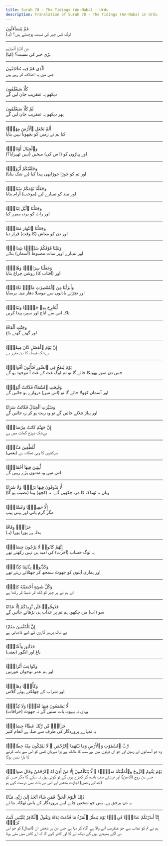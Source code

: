 ```yaml
---
title: Surah 78 - The Tidings (An-Naba) - Urdu
description: Translation of Surah 78 - The Tidings (An-Naba) in Urdu
---
```





<Aside type="quran" title="1">
عَمَّ يَتَسَآءَلُونَ
</Aside>

<Aside type="reference" title="1">
(یہ) لوگ کس چیز کی نسبت پوچھتے ہیں؟
</Aside>

---

<Aside type="quran" title="2">
عَنِ ٱلنَّبَإِ ٱلْعَظِيمِ
</Aside>

<Aside type="reference" title="2">
(کیا) بڑی خبر کی نسبت؟
</Aside>

---

<Aside type="quran" title="3">
ٱلَّذِى هُمْ فِيهِ مُخْتَلِفُونَ
</Aside>

<Aside type="reference" title="3">
جس میں یہ اختلاف کر رہے ہیں
</Aside>

---

<Aside type="quran" title="4">
كَلَّا سَيَعْلَمُونَ
</Aside>

<Aside type="reference" title="4">
دیکھو یہ عنقریب جان لیں گے
</Aside>

---

<Aside type="quran" title="5">
ثُمَّ كَلَّا سَيَعْلَمُونَ
</Aside>

<Aside type="reference" title="5">
پھر دیکھو یہ عنقریب جان لیں گے
</Aside>

---

<Aside type="quran" title="6">
أَلَمْ نَجْعَلِ ٱلْأَرْضَ مِهَٰدًۭا
</Aside>

<Aside type="reference" title="6">
کیا ہم نے زمین کو بچھونا نہیں بنایا
</Aside>

---

<Aside type="quran" title="7">
وَٱلْجِبَالَ أَوْتَادًۭا
</Aside>

<Aside type="reference" title="7">
اور پہاڑوں کو (ا س کی) میخیں (نہیں ٹھہرایا؟)
</Aside>

---

<Aside type="quran" title="8">
وَخَلَقْنَٰكُمْ أَزْوَٰجًۭا
</Aside>

<Aside type="reference" title="8">
(بے شک بنایا) اور تم کو جوڑا جوڑابھی پیدا کیا
</Aside>

---

<Aside type="quran" title="9">
وَجَعَلْنَا نَوْمَكُمْ سُبَاتًۭا
</Aside>

<Aside type="reference" title="9">
اور نیند کو تمہارے لیے (موجب) آرام بنایا
</Aside>

---

<Aside type="quran" title="10">
وَجَعَلْنَا ٱلَّيْلَ لِبَاسًۭا
</Aside>

<Aside type="reference" title="10">
اور رات کو پردہ مقرر کیا
</Aside>

---

<Aside type="quran" title="11">
وَجَعَلْنَا ٱلنَّهَارَ مَعَاشًۭا
</Aside>

<Aside type="reference" title="11">
اور دن کو معاش (کا وقت) قرار دیا
</Aside>

---

<Aside type="quran" title="12">
وَبَنَيْنَا فَوْقَكُمْ سَبْعًۭا شِدَادًۭا
</Aside>

<Aside type="reference" title="12">
اور تمہارے اوپر سات مضبوط (آسمان) بنائے
</Aside>

---

<Aside type="quran" title="13">
وَجَعَلْنَا سِرَاجًۭا وَهَّاجًۭا
</Aside>

<Aside type="reference" title="13">
اور (آفتاب کا) روشن چراغ بنایا
</Aside>

---

<Aside type="quran" title="14">
وَأَنزَلْنَا مِنَ ٱلْمُعْصِرَٰتِ مَآءًۭ ثَجَّاجًۭا
</Aside>

<Aside type="reference" title="14">
اور نچڑتے بادلوں سے موسلا دھار مینہ برسایا
</Aside>

---

<Aside type="quran" title="15">
لِّنُخْرِجَ بِهِۦ حَبًّۭا وَنَبَاتًۭا
</Aside>

<Aside type="reference" title="15">
تاکہ اس سے اناج اور سبزہ پیدا کریں
</Aside>

---

<Aside type="quran" title="16">
وَجَنَّٰتٍ أَلْفَافًا
</Aside>

<Aside type="reference" title="16">
اور گھنے گھنے باغ
</Aside>

---

<Aside type="quran" title="17">
إِنَّ يَوْمَ ٱلْفَصْلِ كَانَ مِيقَٰتًۭا
</Aside>

<Aside type="reference" title="17">
بےشک فیصلہ کا دن مقرر ہے
</Aside>

---

<Aside type="quran" title="18">
يَوْمَ يُنفَخُ فِى ٱلصُّورِ فَتَأْتُونَ أَفْوَاجًۭا
</Aside>

<Aside type="reference" title="18">
جس دن صور پھونکا جائے گا تو تم لوگ غٹ کے غٹ آ موجود ہو گے
</Aside>

---

<Aside type="quran" title="19">
وَفُتِحَتِ ٱلسَّمَآءُ فَكَانَتْ أَبْوَٰبًۭا
</Aside>

<Aside type="reference" title="19">
اور آسمان کھولا جائے گا تو (اس میں) دروازے ہو جائیں گے
</Aside>

---

<Aside type="quran" title="20">
وَسُيِّرَتِ ٱلْجِبَالُ فَكَانَتْ سَرَابًا
</Aside>

<Aside type="reference" title="20">
اور پہاڑ چلائے جائیں گے تو وہ ریت ہو کر رہ جائیں گے
</Aside>

---

<Aside type="quran" title="21">
إِنَّ جَهَنَّمَ كَانَتْ مِرْصَادًۭا
</Aside>

<Aside type="reference" title="21">
بےشک دوزخ گھات میں ہے
</Aside>

---

<Aside type="quran" title="22">
لِّلطَّٰغِينَ مَـَٔابًۭا
</Aside>

<Aside type="reference" title="22">
(یعنی) سرکشوں کا وہی ٹھکانہ ہے
</Aside>

---

<Aside type="quran" title="23">
لَّٰبِثِينَ فِيهَآ أَحْقَابًۭا
</Aside>

<Aside type="reference" title="23">
اس میں وہ مدتوں پڑے رہیں گے
</Aside>

---

<Aside type="quran" title="24">
لَّا يَذُوقُونَ فِيهَا بَرْدًۭا وَلَا شَرَابًا
</Aside>

<Aside type="reference" title="24">
وہاں نہ ٹھنڈک کا مزہ چکھیں گے۔ نہ (کچھ) پینا (نصیب ہو گا)
</Aside>

---

<Aside type="quran" title="25">
إِلَّا حَمِيمًۭا وَغَسَّاقًۭا
</Aside>

<Aside type="reference" title="25">
مگر گرم پانی اور بہتی پیپ
</Aside>

---

<Aside type="quran" title="26">
جَزَآءًۭ وِفَاقًا
</Aside>

<Aside type="reference" title="26">
(یہ) بدلہ ہے پورا پورا
</Aside>

---

<Aside type="quran" title="27">
إِنَّهُمْ كَانُوا۟ لَا يَرْجُونَ حِسَابًۭا
</Aside>

<Aside type="reference" title="27">
یہ لوگ حساب (آخرت) کی امید ہی نہیں رکھتے تھے
</Aside>

---

<Aside type="quran" title="28">
وَكَذَّبُوا۟ بِـَٔايَٰتِنَا كِذَّابًۭا
</Aside>

<Aside type="reference" title="28">
اور ہماری آیتوں کو جھوٹ سمجھ کر جھٹلاتے رہتے تھے
</Aside>

---

<Aside type="quran" title="29">
وَكُلَّ شَىْءٍ أَحْصَيْنَٰهُ كِتَٰبًۭا
</Aside>

<Aside type="reference" title="29">
اور ہم نے ہر چیز کو لکھ کر ضبط کر رکھا ہے
</Aside>

---

<Aside type="quran" title="30">
فَذُوقُوا۟ فَلَن نَّزِيدَكُمْ إِلَّا عَذَابًا
</Aside>

<Aside type="reference" title="30">
سو (اب) مزہ چکھو۔ ہم تم پر عذاب ہی بڑھاتے جائیں گے
</Aside>

---

<Aside type="quran" title="31">
إِنَّ لِلْمُتَّقِينَ مَفَازًا
</Aside>

<Aside type="reference" title="31">
بے شک پرہیز گاروں کے لیے کامیابی ہے
</Aside>

---

<Aside type="quran" title="32">
حَدَآئِقَ وَأَعْنَٰبًۭا
</Aside>

<Aside type="reference" title="32">
(یعنی) باغ اور انگور
</Aside>

---

<Aside type="quran" title="33">
وَكَوَاعِبَ أَتْرَابًۭا
</Aside>

<Aside type="reference" title="33">
اور ہم عمر نوجوان عورتیں
</Aside>

---

<Aside type="quran" title="34">
وَكَأْسًۭا دِهَاقًۭا
</Aside>

<Aside type="reference" title="34">
اور شراب کے چھلکتے ہوئے گلاس
</Aside>

---

<Aside type="quran" title="35">
لَّا يَسْمَعُونَ فِيهَا لَغْوًۭا وَلَا كِذَّٰبًۭا
</Aside>

<Aside type="reference" title="35">
وہاں نہ بیہودہ بات سنیں گے نہ جھوٹ (خرافات)
</Aside>

---

<Aside type="quran" title="36">
جَزَآءًۭ مِّن رَّبِّكَ عَطَآءً حِسَابًۭا
</Aside>

<Aside type="reference" title="36">
یہ تمہارے پروردگار کی طرف سے صلہ ہے انعام کثیر
</Aside>

---

<Aside type="quran" title="37">
رَّبِّ ٱلسَّمَٰوَٰتِ وَٱلْأَرْضِ وَمَا بَيْنَهُمَا ٱلرَّحْمَٰنِ ۖ لَا يَمْلِكُونَ مِنْهُ خِطَابًۭا
</Aside>

<Aside type="reference" title="37">
وہ جو آسمانوں اور زمین اور جو ان دونوں میں ہے سب کا مالک ہے بڑا مہربان کسی کو اس سے بات کرنے کا یارا نہیں ہوگا
</Aside>

---

<Aside type="quran" title="38">
يَوْمَ يَقُومُ ٱلرُّوحُ وَٱلْمَلَٰٓئِكَةُ صَفًّۭا ۖ لَّا يَتَكَلَّمُونَ إِلَّا مَنْ أَذِنَ لَهُ ٱلرَّحْمَٰنُ وَقَالَ صَوَابًۭا
</Aside>

<Aside type="reference" title="38">
جس دن روح (الامین) اور فرشتے صف باندھ کر کھڑے ہوں گے تو کوئی بول نہ سکے گا مگر جس کو (خدائے رحمٰن) اجازت بخشے اور اس نے بات بھی درست کہی ہو
</Aside>

---

<Aside type="quran" title="39">
ذَٰلِكَ ٱلْيَوْمُ ٱلْحَقُّ ۖ فَمَن شَآءَ ٱتَّخَذَ إِلَىٰ رَبِّهِۦ مَـَٔابًا
</Aside>

<Aside type="reference" title="39">
یہ دن برحق ہے۔ پس جو شخص چاہے اپنے پروردگار کے پاس ٹھکانہ بنا ئے
</Aside>

---

<Aside type="quran" title="40">
إِنَّآ أَنذَرْنَٰكُمْ عَذَابًۭا قَرِيبًۭا يَوْمَ يَنظُرُ ٱلْمَرْءُ مَا قَدَّمَتْ يَدَاهُ وَيَقُولُ ٱلْكَافِرُ يَٰلَيْتَنِى كُنتُ تُرَٰبًۢا
</Aside>

<Aside type="reference" title="40">
ہم نے تم کو عذاب سے جو عنقریب آنے والا ہے آگاہ کر دیا ہے جس دن ہر شخص ان (اعمال) کو جو اس نے آگے بھیجے ہوں گے دیکھ لے گا اور کافر کہے گا کہ اے کاش میں مٹی ہوتا
</Aside>

---
